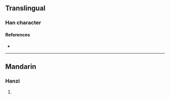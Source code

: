 {{character info/new}}
==Translingual==

===Han character===
{{Han char|rn=96|rad=玉|as=18|sn=22|four=12127|canj=MGUOB|ids=⿰𤣩巂}}

====References====
* {{Han ref|kx=0745.240|dkj=21355|dj=1154.030|hdz=21146.120|uh=74D7|ud=29911|bh=F6F3|bd=63219}}

----

==Mandarin==

===Hanzi===
{{cmn-hanzi|pin=[[xī]] ([[xi1]])|wg=hsi<sup>1</sup>}}

# {{defn|lang=cmn|sort=玉18}}